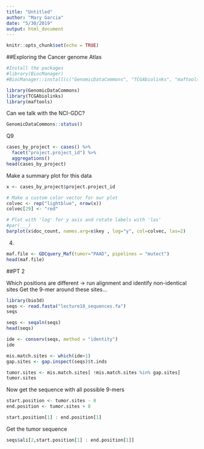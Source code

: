 ```yaml
---
title: "Untitled"
author: "Mary Garcia"
date: "5/30/2019"
output: html_document
---
```


```r
knitr::opts_chunk$set(echo = TRUE)
```

##Exploring the Cancer genome Atlas
```r
#Install the packages
#library(BiocManager)
#BiocManager::install(c("GenomicDataCommons", "TCGAbiolinks", "maftools"))
```

```r
library(GenomicDataCommons)
library(TCGAbiolinks)
library(maftools)
```

Can we talk with the NCI-GDC?
```r
GenomicDataCommons::status()
```

Q9
```r
cases_by_project <- cases() %>%
  facet("project.project_id") %>%
  aggregations()
head(cases_by_project)
```


Make a summary plot for this data
```r
x <- cases_by_project$project.project_id

# Make a custom color vector for our plot
colvec <- rep("lightblue", nrow(x))
colvec[29] <- "red"

# Plot with 'log' for y axis and rotate labels with 'las'
#par(___)  
barplot(x$doc_count, names.arg=x$key , log="y", col=colvec, las=2)
```


4.
```r
maf.file <- GDCquery_Maf(tumor="PAAD", pipelines = "mutect")
head(maf.file)
```




##PT 2

Which positions are different -> run alignment and identify non-identical sites
Get the 9-mer around these sites...

```r
library(bio3d)
seqs <- read.fasta("lecture18_sequences.fa")
seqs
```

```r
seqs <- seqaln(seqs)
head(seqs)
```

```r
ide <- conserv(seqs, method = "identity")
ide
```

```r
mis.match.sites <- which(ide<1)
gap.sites <- gap.inspect(seqs)$t.inds
```

```r
tumor.sites <- mis.match.sites[ !mis.match.sites %in% gap.sites]
tumor.sites
```

Now get the sequence with all possible 9-mers

```r
start.position <- tumor.sites - 8
end.position <- tumor.sites + 8
```

```r
start.position[1] : end.position[1]
```

Get the tumor sequence
```r
seqs$ali[2,start.position[1] : end.position[1]]
```






